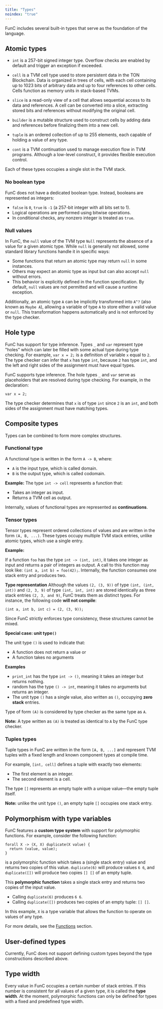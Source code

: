 ```yaml
---
title: "Types"
noindex: "true"
---
```


FunC includes several built-in types that serve as the foundation of the language.


## Atomic types
- `int` is a 257-bit signed integer type. Overflow checks are enabled by default and trigger an exception if exceeded.

- `cell` is a TVM cell type used to store persistent data in the TON Blockchain. Data is organized in trees of cells, with each cell containing up to 1023 bits of arbitrary data and up to four references to other cells. Cells function as memory units in stack-based TVMs.

- `slice` is a read-only view of a cell that allows sequential access to its data and references. A cell can be converted into a slice, extracting stored bits and references without modifying the original cell.

- `builder` is a mutable structure used to construct cells by adding data and references before finalizing them into a new cell.

- `tuple` is an ordered collection of up to 255 elements, each capable of holding a value of any type.

- `cont` is a TVM continuation used to manage execution flow in TVM programs. Although a low-level construct, it provides flexible execution control.

Each of these types occupies a single slot in the TVM stack.

### No boolean type
FunC does not have a dedicated boolean type.
Instead, booleans are represented as integers:
- `false` is `0`, `true` is `-1` (a 257-bit integer with all bits set to 1).
- Logical operations are performed using bitwise operations. 
- In conditional checks, any nonzero integer is treated as `true`.

### Null values
In FunC, the `null` value of the TVM type `Null` represents the absence of a value for a given atomic type. While `null` is generally not allowed, some standard library functions handle it in specific ways:
- Some functions that return an atomic type may return `null` in some instances. 
- Others may expect an atomic type as input but can also accept `null` without errors. 
- This behavior is explicitly defined in the function specification.
By default, `null` values are not permitted and will cause a runtime exception.

Additionally, an atomic type `A` can be implicitly transformed into `A^?` (also known as `Maybe A`), 
allowing a variable of type `A` to store either a valid value or `null`. 
This transformation happens automatically and is not enforced by the type checker.


## Hole type
FunC has support for type inference. Types `_` and `var` represent type "holes" which can later be filled with some actual type during type checking. For example, `var x = 2;` is a definition of variable `x` equal to `2`. The type checker can infer that `x` has type `int`, because `2` has type `int`, and the left and right sides of the assignment must have equal types.

FunC supports type inference. The hole types `_` and `var` serve as placeholders that are resolved during type checking.
For example, in the declaration:
```func
var x = 2;
 ``` 

The type checker determines that `x` is of type `int` since `2` is an `int`, 
and both sides of the assignment must have matching types.


## Composite types
Types can be combined to form more complex structures.

### Functional type

A functional type is written in the form `A -> B`, where:
- `A` is the input type, which is called domain.
- `B` is the output type, which is called codomain.

**Example:**
The type `int -> cell` represents a function that:
- Takes an integer as input.
- Returns a TVM cell as output.

Internally, values of functional types are represented as **continuations**.

### Tensor types

Tensor types represent ordered collections of values and are written in the form `(A, B, ...)`. 
These types occupy multiple TVM stack entries, unlike atomic types, which use a single entry.

**Example:**

If a function `foo` has the type `int -> (int, int)`, 
it takes one integer as input and returns a pair of integers as output. 
A call to this function may look like: `(int a, int b) = foo(42);`. 
Internally, the function consumes one stack entry and produces two.


**Type representation**
Although the values `(2, (3, 9))` of type `(int, (int, int))` and `(2, 3, 9)` of type `(int, int, int)` are stored identically as three stack entries `(2, 3, and 9)`, FunC treats them as distinct types.
For instance, the following code **will not compile**:

```func
(int a, int b, int c) = (2, (3, 9));
 ```
Since FunC strictly enforces type consistency, these structures cannot be mixed.


**Special case: unit type`()`**

The unit type `()` is used to indicate that:
- A function does not return a value or
- A function takes no arguments

**Examples**
- `print_int` has the type `int -> ()`, meaning it takes an integer but returns nothing.
- random has the type `() -> int`, meaning it takes no arguments but returns an integer.
- The unit type `()` has a single value, also written as `()`, occupying **zero stack** entries.

Type of form `(A)` is considered by type checker as the same type as `A`.

**Note:** A type written as `(A)` is treated as identical to `A` by the FunC type checker.

### Tuples types

Tuple types in FunC are written in the form `[A, B, ...]` and represent TVM tuples with a fixed length and known component types at compile time.

For example, `[int, cell]` defines a tuple with exactly two elements:
- The first element is an integer.
- The second element is a cell.

The type `[]` represents an empty tuple with a unique value—the empty tuple itself.

**Note:** unlike the unit type `()`, an empty tuple `[]` occupies one stack entry.



## Polymorphism with type variables

FunC features a **custom type system** with support for polymorphic functions.
For example, consider the following function:

```func
forall X -> (X, X) duplicate(X value) {
  return (value, value);
}
```
is a polymorphic function which takes a (single stack entry) value and returns two copies of this value. `duplicate(6)` will produce values `6 6`, and `duplicate([])` will produce two copies `[] []` of an empty tuple.

This **polymorphic function** takes a single stack entry and returns two copies of the input value.
- Calling `duplicate(6)` produces `6 6`.
- Calling `duplicate([])` produces two copies of an empty tuple: `[] []`.

In this example, `X` is a type variable that allows the function to operate on values of any type.

For more details, see the [Functions](/v3/documentation/smart-contracts/func/docs/functions#polymorphism-with-forall) section.

## User-defined types

Currently, FunC does not support defining custom types beyond the type constructions described above.

## Type width
Every value in FunC occupies a certain number of stack entries. 
If this number is consistent for all values of a given type, it is called the **type width**.
At the moment, polymorphic functions can only be defined for types with a fixed and predefined type width.
